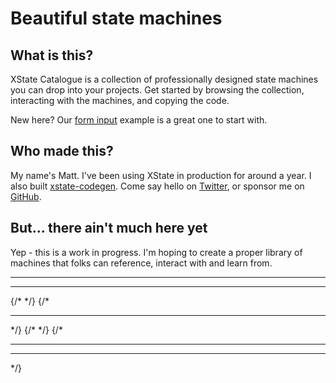 
<div className="prose lg:prose-lg container mx-auto p-8 pt-16">

# <span className="text-blue-700">Beautiful</span> state machines

## What is this?

XState Catalogue is a collection of professionally designed state machines you can drop into your projects. Get started by browsing the collection, interacting with the machines, and copying the code.

New here? Our [form input](/machines/form-input) example is a great one to start with.

## Who made this?

My name's Matt. I've been using XState in production for around a year. I also built [xstate-codegen](https://github.com/mattpocock/xstate-codegen). Come say hello on [Twitter](https://twitter.com/mpocock1), or sponsor me on [GitHub](https://github.com/sponsors/mattpocock).

## But... there ain't much here yet

Yep - this is a work in progress. I'm hoping to create a proper library of machines that folks can reference, interact with and learn from.

</div>

<div className="h-12" />

<div className="container mx-auto p-8">
  <CategoryList.Wrapper title="Catalogue">
    <CategoryList.Section title="Global State">
      <CategoryList.Item
        title="Authentication"
        href="/machines/authentication"
        icon="🔓"
      ></CategoryList.Item>
    </CategoryList.Section>
    <hr />
    <CategoryList.Section title="CRUD">
      <CategoryList.Item
        title="Form Input"
        href="/machines/form-input"
        icon="🖋"
      ></CategoryList.Item>
      <CategoryList.Item
        title="Pagination"
        href="/machines/pagination"
        icon="🗐"
      ></CategoryList.Item>
    </CategoryList.Section>
    <hr />
    {/* <CategoryList.Section title="Backend Services">
      <CategoryList.Item title="API Endpoint"></CategoryList.Item>
    </CategoryList.Section> */}
    {/* <hr /> */}
    <CategoryList.Section title="Abstract">
      {/* <CategoryList.Item title="Async Sequences"></CategoryList.Item> */}
      <CategoryList.Item
        title="Multi-Step Timer"
        href="/machines/multi-step-timer"
        icon="🕒"
      ></CategoryList.Item>
    </CategoryList.Section>
    {/* <hr />
    <CategoryList.Section title="Components">
      <CategoryList.Item title="File Uploaders"></CategoryList.Item>
      <CategoryList.Item title="Spreadsheets"></CategoryList.Item>
      <CategoryList.Item title="Async Select"></CategoryList.Item>
    </CategoryList.Section>
    <hr />
    <CategoryList.Section title="Forms">
      <CategoryList.Item title="Sign Up Form"></CategoryList.Item>
      <CategoryList.Item title="Async Validation"></CategoryList.Item>
      <CategoryList.Item title="Multi-Step Form"></CategoryList.Item>
    </CategoryList.Section> */}
  </CategoryList.Wrapper>
</div>
